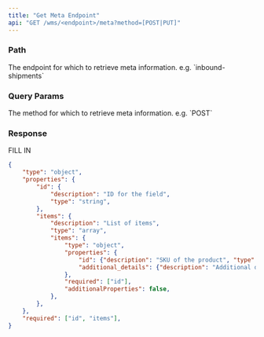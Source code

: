 ```yaml
---
title: "Get Meta Endpoint"
api: "GET /wms/<endpoint>/meta?method=[POST|PUT]"
---
```


<Snippet file="headers.mdx" />

### Path

<ParamField path="endpoint" type="string" required>
  The endpoint for which to retrieve meta information. e.g. `inbound-shipments`
</ParamField>

### Query Params

<ParamField path="method" type="string" required>
  The method for which to retrieve meta information. e.g. `POST`
</ParamField>

### Response

FILL IN

<ResponseExample>

```json Response
{
    "type": "object",
    "properties": {
        "id": {
            "description": "ID for the field",
            "type": "string",
        },
        "items": {
            "description": "List of items",
            "type": "array",
            "items": {
                "type": "object",
                "properties": {
                    "id": {"description": "SKU of the product", "type": "string"},
                    "additional_details": {"description": "Additional details", "type": "string"},
                },
                "required": ["id"],
                "additionalProperties": false,
            },
        },
    },
    "required": ["id", "items"],
}
```

</ResponseExample>
